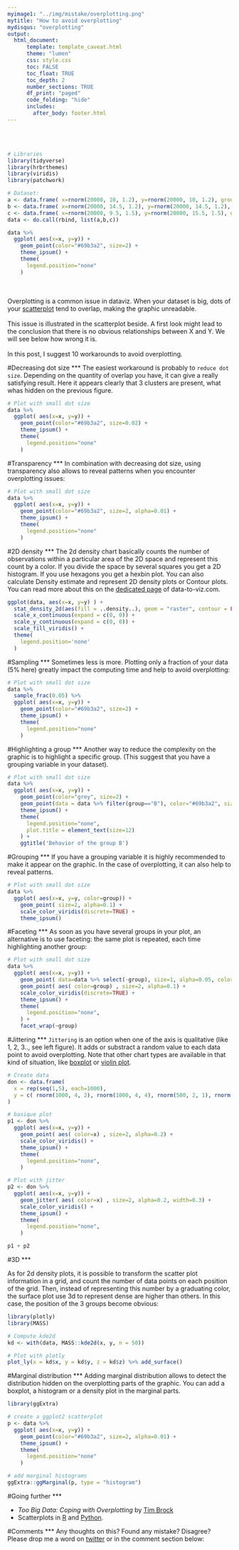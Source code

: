 ```yaml
---
myimage1: "../img/mistake/overplotting.png"
mytitle: "How to avoid overplotting"
mydisqus: "overplotting"
output:
  html_document:
      template: template_caveat.html
      theme: "lumen"
      css: style.css
      toc: FALSE
      toc_float: TRUE
      toc_depth: 2
      number_sections: TRUE
      df_print: "paged"
      code_folding: "hide"
      includes: 
        after_body: footer.html
---
```


<br><br>
<div class="mycontent">






<div class = "row">


<div class = "col-md-6">
```r
# Libraries
library(tidyverse)
library(hrbrthemes)
library(viridis)
library(patchwork)

# Dataset:
a <- data.frame( x=rnorm(20000, 10, 1.2), y=rnorm(20000, 10, 1.2), group=rep("A",20000))
b <- data.frame( x=rnorm(20000, 14.5, 1.2), y=rnorm(20000, 14.5, 1.2), group=rep("B",20000))
c <- data.frame( x=rnorm(20000, 9.5, 1.5), y=rnorm(20000, 15.5, 1.5), group=rep("C",20000))
data <- do.call(rbind, list(a,b,c))               

data %>%
  ggplot( aes(x=x, y=y)) +
    geom_point(color="#69b3a2", size=2) +
    theme_ipsum() +
    theme(
      legend.position="none"
    )
```


</div>



<div class = "col-md-6">
<br><br>
Overplotting is a common issue in dataviz. When your dataset is big, dots of your [scatterplot](https://www.data-to-viz.com/graph/scatter.html) tend to overlap, making the graphic unreadable.
<br><br>
This issue is illustrated in the scatterplot beside. A first look might lead to the conclusion that there is no obvious relationships between X and Y. We will see below how wrong it is.
<br><br>
In this post, I suggest 10 workarounds to avoid overplotting.
</div>

</div>














#Decreasing dot size
***
The easiest workaround is probably to `reduce dot size`. Depending on the quantity of overlap you have, it can give a really satisfying result. Here it appears clearly that 3 clusters are present, what whas hidden on the previous figure.

```r
# Plot with small dot size
data %>%
  ggplot( aes(x=x, y=y)) +
    geom_point(color="#69b3a2", size=0.02) +
    theme_ipsum() +
    theme(
      legend.position="none"
    )
```

#Transparency
***
In combination with decreasing dot size, using transparency also allows to reveal patterns when you encounter overplotting issues:
```r
# Plot with small dot size
data %>%
  ggplot( aes(x=x, y=y)) +
    geom_point(color="#69b3a2", size=2, alpha=0.01) +
    theme_ipsum() +
    theme(
      legend.position="none"
    )
```


#2D density
***
The 2d density chart basically counts the number of observations within a particular area of the 2D space and represent this count by a color. If you divide the space by several squares you get a 2D histogram. If you use hexagons you get a hexbin plot. You can also calculate Density estimate and represent 2D density plots or Contour plots. You can read more about this on the [dedicated page](https://www.data-to-viz.com/graph/density2d.html) of data-to-viz.com.

```r
ggplot(data, aes(x=x, y=y) ) +
  stat_density_2d(aes(fill = ..density..), geom = "raster", contour = FALSE) +
  scale_x_continuous(expand = c(0, 0)) +
  scale_y_continuous(expand = c(0, 0)) +
  scale_fill_viridis() +
  theme(
    legend.position='none'
  )
```


#Sampling
***
Sometimes less is more. Plotting only a fraction of your data (5% here) greatly impact the computing time and help to avoid overplotting:
```r
# Plot with small dot size
data %>%
  sample_frac(0.05) %>%
  ggplot( aes(x=x, y=y)) +
    geom_point(color="#69b3a2", size=2) +
    theme_ipsum() +
    theme(
      legend.position="none"
    )
```



#Highlighting a group
***
Another way to reduce the complexity on the graphic is to highlight a specific group. (This suggest that you have a grouping variable in your dataset).
```r
# Plot with small dot size
data %>%
  ggplot( aes(x=x, y=y)) +
    geom_point(color="grey", size=2) +
    geom_point(data = data %>% filter(group=="B"), color="#69b3a2", size=2) +
    theme_ipsum() +
    theme(
      legend.position="none",
      plot.title = element_text(size=12)
    ) +
    ggtitle('Behavior of the group B') 
```



#Grouping
***
If you have a grouping variable it is highly recommended to make it appear on the graphic. In the case of overplotting, it can also help to reveal patterns.

```r
# Plot with small dot size
data %>%
  ggplot( aes(x=x, y=y, color=group)) +
    geom_point( size=2, alpha=0.1) +
    scale_color_viridis(discrete=TRUE) +
    theme_ipsum()
```


#Faceting
***
As soon as you have several groups in your plot, an alternative is to use faceting: the same plot is repeated, each time highlighting another group:
```r
# Plot with small dot size
data %>%
  ggplot( aes(x=x, y=y)) +
    geom_point( data=data %>% select(-group), size=1, alpha=0.05, color="grey") +
    geom_point( aes( color=group) , size=2, alpha=0.1) +
    scale_color_viridis(discrete=TRUE) +
    theme_ipsum() +
    theme(
      legend.position="none",
    ) +
    facet_wrap(~group)
```




#Jittering
***
`Jittering` is an option when one of the axis is qualitative (like 1, 2, 3.., see left figure). It adds or substract a random value to each data point to avoid overplotting. Note that other chart types are available in that kind of situation, like [boxplot](https://www.data-to-viz.com/graph/boxplot.html) or [violin plot](https://www.data-to-viz.com/graph/violin.html).

```r
# Create data
don <- data.frame(
  x = rep(seq(1,5), each=1000),
  y = c( rnorm(1000, 4, 2), rnorm(1000, 4, 4), rnorm(500, 2, 1), rnorm(500, 10, 2), rnorm(1000, 8, 4), rnorm(1000, 10, 4))
)

# basique plot
p1 <- don %>%
  ggplot( aes(x=x, y=y)) +
    geom_point( aes( color=x) , size=2, alpha=0.2) +
    scale_color_viridis() +
    theme_ipsum() +
    theme(
      legend.position="none",
    )

# Plot with jitter
p2 <- don %>%
  ggplot( aes(x=x, y=y)) +
    geom_jitter( aes( color=x) , size=2, alpha=0.2, width=0.3) +
    scale_color_viridis() +
    theme_ipsum() +
    theme(
      legend.position="none",
    )

p1 + p2
```


#3D
***

As for 2d density plots, it is possible to transform the scatter plot information in a grid, and count the number of data points on each position of the grid. Then, instead of representing this number by a graduating color, the surface plot use 3d to represent dense are higher than others. In this case, the position of the 3 groups become obvious:
```r
library(plotly)
library(MASS)

# Compute kde2d
kd <- with(data, MASS::kde2d(x, y, n = 50))

# Plot with plotly
plot_ly(x = kd$x, y = kd$y, z = kd$z) %>% add_surface()
```



#Marginal distribution
***
Adding marginal distribution allows to detect the distribution hidden on the overplotting parts of the graphic. You can add a boxplot, a histogram or a density plot in the marginal parts.
```r
library(ggExtra)

# create a ggplot2 scatterplot
p <- data %>%
  ggplot( aes(x=x, y=y)) +
    geom_point(color="#69b3a2", size=2, alpha=0.01) +
    theme_ipsum() +
    theme(
      legend.position="none"
    )

# add marginal histograms
ggExtra::ggMarginal(p, type = "histogram")
```





#Going further
***

- *Too Big Data: Coping with Overplotting* by [Tim Brock](https://www.infragistics.com/community/blogs/b/tim_brock/posts/too-big-data-coping-with-overplotting)
- Scatterplots in [R](https://www.r-graph-gallery.com/scatterplot/) and [Python](https://python-graph-gallery.com/scatter-plot/).



#Comments
***
Any thoughts on this? Found any mistake? Disagree? Please drop me a word on [twitter](https://twitter.com/R_Graph_Gallery) or in the comment section below:
<br>


</div>















